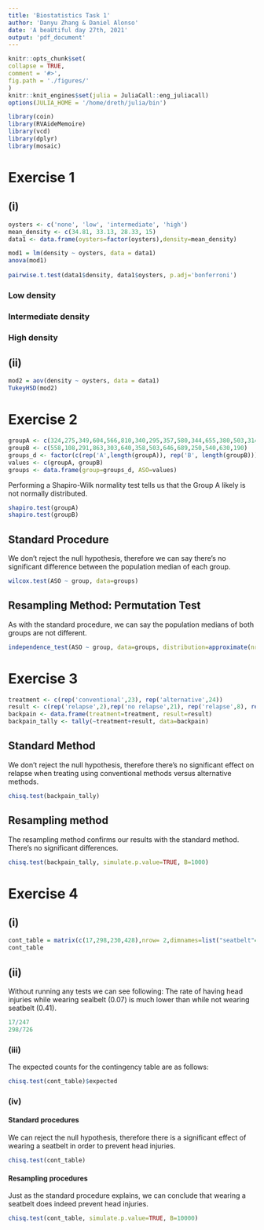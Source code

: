 ```yaml
---
title: 'Biostatistics Task 1'
author: 'Danyu Zhang & Daniel Alonso'
date: 'A beaUtiful day 27th, 2021'
output: 'pdf_document'
---
```


```r
knitr::opts_chunk$set(
collapse = TRUE,
comment = '#>',
fig.path = './figures/'
)
knitr::knit_engines$set(julia = JuliaCall::eng_juliacall)
options(JULIA_HOME = '/home/dreth/julia/bin')
```

```r
library(coin)
library(RVAideMemoire)
library(vcd)
library(dplyr)
library(mosaic)
```

# Exercise 1

## (i)

```r
oysters <- c('none', 'low', 'intermediate', 'high')
mean_density <- c(34.81, 33.13, 28.33, 15)
data1 <- data.frame(oysters=factor(oysters),density=mean_density)

mod1 = lm(density ~ oysters, data = data1)
anova(mod1)
    
pairwise.t.test(data1$density, data1$oysters, p.adj='bonferroni')
```

### Low density



### Intermediate density

### High density

## (ii) 

```r
mod2 = aov(density ~ oysters, data = data1)
TukeyHSD(mod2)
```

# Exercise 2

```r
groupA <- c(324,275,349,604,566,810,340,295,357,580,344,655,380,503,314)
groupB <- c(558,108,291,863,303,640,358,503,646,689,250,540,630,190)
groups_d <- factor(c(rep('A',length(groupA)), rep('B', length(groupB))))
values <- c(groupA, groupB)
groups <- data.frame(group=groups_d, ASO=values)
```

Performing a Shapiro-Wilk normality test tells us that the Group A likely is not normally distributed.

\small

```r
shapiro.test(groupA)
shapiro.test(groupB)
```

\normalsize

## Standard Procedure

We don't reject the null hypothesis, therefore we can say there's no significant difference between the population median of each group.

```r
wilcox.test(ASO ~ group, data=groups)
```

## Resampling Method: Permutation Test

As with the standard procedure, we can say the population medians of both groups are not different.

```r
independence_test(ASO ~ group, data=groups, distribution=approximate(nresample=10000))
```

# Exercise 3

```r
treatment <- c(rep('conventional',23), rep('alternative',24))
result <- c(rep('relapse',2),rep('no relapse',21), rep('relapse',8), rep('no relapse',16))
backpain <- data.frame(treatment=treatment, result=result)
backpain_tally <- tally(~treatment+result, data=backpain)
```

## Standard Method

We don't reject the null hypothesis, therefore there's no significant effect on relapse when treating using conventional methods versus alternative methods.

```r
chisq.test(backpain_tally)
```

## Resampling method

The resampling method confirms our results with the standard method. There's no significant differences.

```r
chisq.test(backpain_tally, simulate.p.value=TRUE, B=1000)
```

# Exercise 4

## (i)

```r
cont_table = matrix(c(17,298,230,428),nrow= 2,dimnames=list("seatbelt"=c("Y","N"),"head_injury"=c("Y","N")))
cont_table
```

## (ii)

Without running any tests we can see following:
The rate of having head injuries while wearing sealbelt (0.07) is much lower than while not wearing seatbelt (0.41).
```r
17/247
298/726
```

### (iii)

The expected counts for the contingency table are as follows:

```r
chisq.test(cont_table)$expected
```

### (iv)

#### Standard procedures

We can reject the null hypothesis, therefore there is a significant effect of wearing a seatbelt in order to prevent head injuries.

```r
chisq.test(cont_table)
```

#### Resampling procedures

Just as the standard procedure explains, we can conclude that wearing a seatbelt does indeed prevent head injuries.

```r
chisq.test(cont_table, simulate.p.value=TRUE, B=10000)
```

# 


